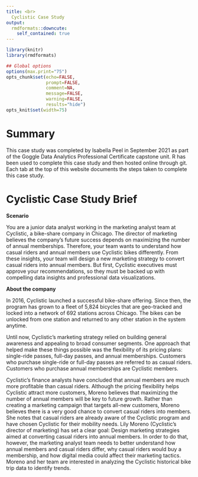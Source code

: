 ```yaml
---
title: <br> 
  Cyclistic Case Study 
output:   
  rmdformats::downcute:
    self_contained: true
---
```


```r
library(knitr)
library(rmdformats)

## Global options
options(max.print="75")
opts_chunk$set(echo=FALSE,
               prompt=FALSE,
               comment=NA,
               message=FALSE,
               warning=FALSE, 
               results="hide")
opts_knit$set(width=75)

```

# Summary  

This case study was completed by Isabella Peel in September 2021 as part of the Goggle Data Analytics Professional Certificate capstone unit. R has been used to complete this case study and then hosted online through git. Each tab at the top of this website documents the steps taken to complete this case study. 

# Cyclistic Case Study Brief

**Scenario**

You are a junior data analyst working in the marketing analyst team at Cyclistic, a bike-share company in Chicago. The director of marketing believes the company’s future success depends on maximizing the number of annual memberships. Therefore, your team wants to understand how casual riders and annual members use Cyclistic bikes differently. From these insights, your team will design a new marketing strategy to convert casual riders into annual members. But first, Cyclistic executives must approve your recommendations, so they must be backed up with compelling data insights and professional data visualizations.

**About the company**

In 2016, Cyclistic launched a successful bike-share offering. Since then, the program has grown to a fleet of 5,824 bicycles that are geo-tracked and locked into a network of 692 stations across Chicago. The bikes can be unlocked from one station and returned to any other station in the system anytime.

Until now, Cyclistic’s marketing strategy relied on building general awareness and appealing to broad consumer segments. One approach that helped make these things possible was the flexibility of its pricing plans: single-ride passes, full-day passes, and annual memberships. Customers who purchase single-ride or full-day passes are referred to as casual riders. Customers who purchase annual memberships are Cyclistic members.

Cyclistic’s finance analysts have concluded that annual members are much more profitable than casual riders. Although the pricing flexibility helps Cyclistic attract more customers, Moreno believes that maximizing the number of annual members will be key to future growth. Rather than creating a marketing campaign that targets all-new customers, Moreno believes there is a very good chance to convert casual riders into members. She notes that casual riders are already aware of the Cyclistic program and have chosen Cyclistic for their mobility needs.
Lily Moreno (Cyclistic's director of marketing) has set a clear goal: Design marketing strategies aimed at converting casual riders into annual members. In order to do that, however, the marketing analyst team needs to better understand how annual members and casual riders differ, why casual riders would buy a membership, and how digital media could affect their marketing tactics. Moreno and her team are interested in analyzing the Cyclistic historical bike trip data to identify trends.